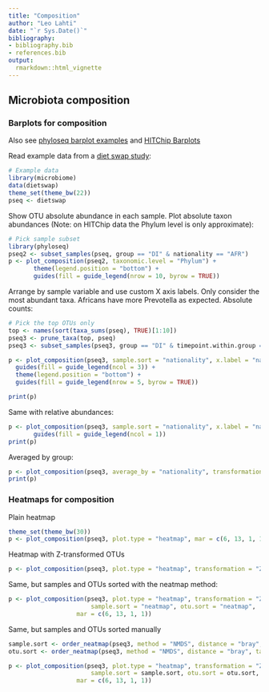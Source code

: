 ```yaml
---
title: "Composition"
author: "Leo Lahti"
date: "`r Sys.Date()`"
bibliography: 
- bibliography.bib
- references.bib
output: 
  rmarkdown::html_vignette
---
```

<!--
  %\VignetteEngine{knitr::rmarkdown}
  %\VignetteIndexEntry{microbiome tutorial - composition}
  %\usepackage[utf8]{inputenc}
  %\VignetteEncoding{UTF-8}  
-->


## Microbiota composition


### Barplots for composition

Also see [phyloseq barplot examples](http://joey711.github.io/phyloseq/plot_bar-examples.html) and [HITChip Barplots](Barplots.md)


Read example data from a [diet swap study](http://dx.doi.org/10.1038/ncomms7342):

```r
# Example data
library(microbiome)
data(dietswap)
theme_set(theme_bw(22))
pseq <- dietswap
```

Show OTU absolute abundance in each sample. Plot absolute taxon
abundances (Note: on HITChip data the Phylum level is only
approximate):

```r
# Pick sample subset
library(phyloseq)
pseq2 <- subset_samples(pseq, group == "DI" & nationality == "AFR")
p <- plot_composition(pseq2, taxonomic.level = "Phylum") +
       theme(legend.position = "bottom") +
       guides(fill = guide_legend(nrow = 10, byrow = TRUE))
```

Arrange by sample variable and use custom X axis labels. Only consider the most abundant taxa. Africans have more Prevotella as expected. Absolute counts:

```r
# Pick the top OTUs only
top <- names(sort(taxa_sums(pseq), TRUE)[1:10])
pseq3 <- prune_taxa(top, pseq)
pseq3 <- subset_samples(pseq3, group == "DI" & timepoint.within.group == 1)

p <- plot_composition(pseq3, sample.sort = "nationality", x.label = "nationality") +
  guides(fill = guide_legend(ncol = 3)) +
  theme(legend.position = "bottom") +
  guides(fill = guide_legend(nrow = 5, byrow = TRUE))

print(p)
```


Same with relative abundances:

```r
p <- plot_composition(pseq3, sample.sort = "nationality", x.label = "nationality", transformation = "relative.abundance") +
       guides(fill = guide_legend(ncol = 1))
print(p)
```


Averaged by group:

```r
p <- plot_composition(pseq3, average_by = "nationality", transformation = "relative.abundance")
print(p)
```



### Heatmaps for composition


Plain heatmap

```r
theme_set(theme_bw(30))
p <- plot_composition(pseq3, plot.type = "heatmap", mar = c(6, 13, 1, 1))
```


Heatmap with Z-transformed OTUs

```r
p <- plot_composition(pseq3, plot.type = "heatmap", transformation = "Z-OTU", mar = c(6, 13, 1, 1))
```


Same, but samples and OTUs sorted with the neatmap method:

```r
p <- plot_composition(pseq3, plot.type = "heatmap", transformation = "Z-OTU",
       			       sample.sort = "neatmap", otu.sort = "neatmap",
			       mar = c(6, 13, 1, 1))
```


Same, but samples and OTUs sorted manually

```r
sample.sort <- order_neatmap(pseq3, method = "NMDS", distance = "bray", target = "sites", first = NULL) 
otu.sort <- order_neatmap(pseq3, method = "NMDS", distance = "bray", target = "species", first = NULL)

p <- plot_composition(pseq3, plot.type = "heatmap", transformation = "Z-OTU",
       			       sample.sort = sample.sort, otu.sort = otu.sort,
			       mar = c(6, 13, 1, 1))
```



